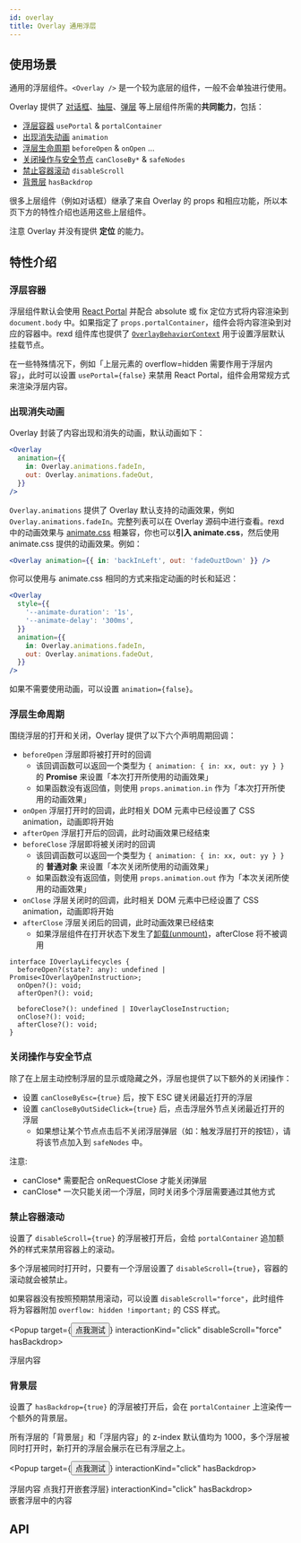 ```yaml
---
id: overlay
title: Overlay 通用浮层
---
```



## 使用场景

通用的浮层组件。`<Overlay />` 是一个较为底层的组件，一般不会单独进行使用。

Overlay 提供了 [对话框](dialog)、[抽屉](drawer)、[弹层](popup) 等上层组件所需的**共同能力**，包括：

- [浮层容器](#浮层容器) `usePortal` & `portalContainer`
- [出现消失动画](#出现消失动画) `animation`
- [浮层生命周期](#浮层生命周期) `beforeOpen` & `onOpen` ...
- [关闭操作与安全节点](#关闭操作与安全节点) `canCloseBy*` & `safeNodes`
- [禁止容器滚动](#禁止容器滚动) `disableScroll`
- [背景层](#背景层) `hasBackdrop`

很多上层组件（例如对话框）继承了来自 Overlay 的 props 和相应功能，所以本页下方的特性介绍也适用这些上层组件。

注意 Overlay 并没有提供 **定位** 的能力。

## 特性介绍

### 浮层容器

浮层组件默认会使用 [React Portal](https://reactjs.org/docs/portals.html) 并配合 absolute 或 fix 定位方式将内容渲染到 `document.body` 中。如果指定了 `props.portalContainer`，组件会将内容渲染到对应的容器中。rexd 组件库也提供了 [`OverlayBehaviorContext`](app-context) 用于设置浮层默认挂载节点。

在一些特殊情况下，例如「上层元素的 overflow=hidden 需要作用于浮层内容」，此时可以设置 `usePortal={false}` 来禁用 React Portal，组件会用常规方式来渲染浮层内容。

### 出现消失动画

Overlay 封装了内容出现和消失的动画，默认动画如下：

```jsx
<Overlay
  animation={{
    in: Overlay.animations.fadeIn,
    out: Overlay.animations.fadeOut,
  }}
/>
```

`Overlay.animations` 提供了 Overlay 默认支持的动画效果，例如 `Overlay.animations.fadeIn`。完整列表可以在 Overlay 源码中进行查看。rexd 中的动画效果与 [animate.css](https://animate.style/) 相兼容，你也可以**引入 animate.css**，然后使用 animate.css 提供的动画效果。例如：

```jsx
<Overlay animation={{ in: 'backInLeft', out: 'fadeOuztDown' }} />
```

你可以使用与 animate.css 相同的方式来指定动画的时长和延迟：

```jsx
<Overlay
  style={{
    '--animate-duration': '1s',
    '--animate-delay': '300ms',
  }}
  animation={{
    in: Overlay.animations.fadeIn,
    out: Overlay.animations.fadeOut,
  }}
/>
```

如果不需要使用动画，可以设置 `animation={false}`。

### 浮层生命周期

围绕浮层的打开和关闭，Overlay 提供了以下六个声明周期回调：

- `beforeOpen` 浮层即将被打开时的回调
  - 该回调函数可以返回一个类型为 `{ animation: { in: xx, out: yy } }` 的 **Promise** 来设置「本次打开所使用的动画效果」
  - 如果函数没有返回值，则使用 `props.animation.in` 作为「本次打开所使用的动画效果」
- `onOpen` 浮层打开时的回调，此时相关 DOM 元素中已经设置了 CSS animation，动画即将开始
- `afterOpen` 浮层打开后的回调，此时动画效果已经结束
- `beforeClose` 浮层即将被关闭时的回调
  - 该回调函数可以返回一个类型为 `{ animation: { in: xx, out: yy } }` 的 **普通对象** 来设置「本次关闭所使用的动画效果」
  - 如果函数没有返回值，则使用 `props.animation.out` 作为「本次关闭所使用的动画效果」
- `onClose` 浮层关闭时的回调，此时相关 DOM 元素中已经设置了 CSS animation，动画即将开始
- `afterClose` 浮层关闭后的回调，此时动画效果已经结束
  - 如果浮层组件在打开状态下发生了[卸载(unmount)](https://reactjs.org/docs/react-component.html#unmounting)，afterClose 将不被调用

```tsx title="浮层生命周期相关 TS 类型"
interface IOverlayLifecycles {
  beforeOpen?(state?: any): undefined | Promise<IOverlayOpenInstruction>;
  onOpen?(): void;
  afterOpen?(): void;

  beforeClose?(): undefined | IOverlayCloseInstruction;
  onClose?(): void;
  afterClose?(): void;
}
```

### 关闭操作与安全节点

除了在上层主动控制浮层的显示或隐藏之外，浮层也提供了以下额外的关闭操作：

- 设置 `canCloseByEsc={true}` 后，按下 ESC 键关闭最近打开的浮层
- 设置 `canCloseByOutSideClick={true}` 后，点击浮层外节点关闭最近打开的浮层
  - 如果想让某个节点点击后不关闭浮层弹层（如：触发浮层打开的按钮），请将该节点加入到 `safeNodes` 中。

注意:

- canClose\* 需要配合 onRequestClose 才能关闭弹层
- canClose\* 一次只能关闭一个浮层，同时关闭多个浮层需要通过其他方式

### 禁止容器滚动

设置了 `disableScroll={true}` 的浮层被打开后，会给 `portalContainer` 追加额外的样式来禁用容器上的滚动。

多个浮层被同时打开时，只要有一个浮层设置了 `disableScroll={true}`，容器的滚动就会被禁止。

如果容器没有按照预期禁用滚动，可以设置 `disableScroll="force"`，此时组件将为容器附加 `overflow: hidden !important;` 的 CSS 样式。

<Popup target={<Button>点我测试</Button>} interactionKind="click" disableScroll="force" hasBackdrop>
  <div style={{ background: 'var(--ifm-background-surface-color)', padding: 20 }}>浮层内容</div>
</Popup>

### 背景层

设置了 `hasBackdrop={true}` 的浮层被打开后，会在 `portalContainer` 上渲染传一个额外的背景层。

所有浮层的「背景层」和「浮层内容」的 z-index 默认值均为 1000，多个浮层被同时打开时，新打开的浮层会展示在已有浮层之上。

<Popup target={<Button>点我测试</Button>} interactionKind="click" hasBackdrop>
  <div style={{ background: 'var(--ifm-background-surface-color)', padding: 20 }}>
    浮层内容
    <Popup target={<Button>点我打开嵌套浮层</Button>} interactionKind="click" hasBackdrop>
      <div style={{ background: 'var(--ifm-background-surface-color)', padding: 20 }}>嵌套浮层中的内容</div>
    </Popup>
  </div>
</Popup>

## API

<PropsTable component={Overlay} />
